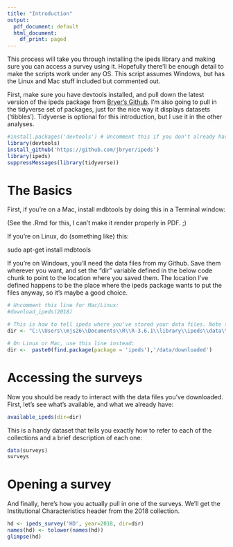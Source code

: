 ```yaml
---
title: "Introduction"
output:
  pdf_document: default
  html_document:
    df_print: paged
---
```


This process will take you through installing the ipeds library and making sure you can access a survey using it. Hopefully there'll be enough detail to make the scripts work under any OS. This script assumes Windows, but has the Linux and Mac stuff included but commented out. 

First, make sure you have devtools installed, and pull down the latest version of the ipeds package from [Bryer's Github](https://github.com/jbryer/ipeds/tree/master/R). I'm also going to pull in the tidyverse set of packages, just for the nice way it displays datasets ('tibbles'). Tidyverse is optional for this introduction, but I use it in the other analyses. 

```r
#install.packages('devtools') # Uncomment this if you don't already have devtools installed.
library(devtools)
install_github('https://github.com/jbryer/ipeds')
library(ipeds)
suppressMessages(library(tidyverse))
```


# The Basics

First, if you're on a Mac, install mdbtools by doing this in a Terminal window:

(See the .Rmd for this, I can't make it render properly in PDF. ;)

If you're on Linux, do (something like) this:

sudo apt-get install mdbtools

If you're on Windows, you'll need the data files from my Github. Save them wherever you want, and set the "dir" variable defined in the below code chunk to point to the location where you saved them. The location I've defined happens to be the place where the ipeds package wants to put the files anyway, so it's maybe a good choice.

```r
# Uncomment this line for Mac/Linux:
#download_ipeds(2018)

# This is how to tell ipeds where you've stored your data files. Note that you need the double-slash. 
dir <- "C:\\Users\\mjs26\\Documents\\R\\R-3.6.1\\library\\ipeds\\data\\downloaded"

# On Linux or Mac, use this line instead:
dir <-  paste0(find.package(package = 'ipeds'),'/data/downloaded')

```

# Accessing the surveys

Now you should be ready to interact with the data files you've downloaded. First, let's see what's available, and what we already have:

```r
available_ipeds(dir=dir)
```

This is a handy dataset that tells you exactly how to refer to each of the collections and a brief description of each one:

```r
data(surveys)
surveys
```

# Opening a survey

And finally, here's how you actually pull in one of the surveys. We'll get the Institutional Characteristics header from the 2018 collection. 

```r

hd <- ipeds_survey('HD', year=2018, dir=dir)
names(hd) <- tolower(names(hd))
glimpse(hd)
```


